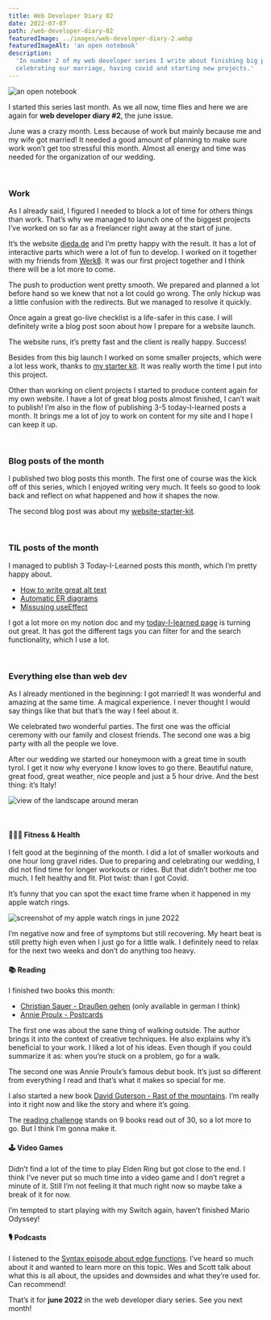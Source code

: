 ```yaml
---
title: Web Developer Diary 02
date: 2022-07-07
path: /web-developer-diary-02
featuredImage: ../images/web-developer-diary-2.webp
featuredImageAlt: 'an open notebook'
description:
  'In number 2 of my web developer series I write about finishing big projects,
  celebrating our marriage, having covid and starting new projects.'
---
```


![an open notebook](../images/web-developer-diary-2.webp)

I started this series last month. As we all now, time flies and here we are
again for **web developer diary #2**, the june issue.

June was a crazy month. Less because of work but mainly because me and my wife
got married! It needed a good amount of planning to make sure work won’t get too
stressful this month. Almost all energy and time was needed for the organization
of our wedding.

<br />

### Work

As I already said, I figured I needed to block a lot of time for others things
than work. That’s why we managed to launch one of the biggest projects I’ve
worked on so far as a freelancer right away at the start of june.

It’s the website [dieda.de](http://dieda.de) and I’m pretty happy with the
result. It has a lot of interactive parts which were a lot of fun to develop. I
worked on it together with my friends from [Werk8](https://www.werk8.design/).
It was our first project together and I think there will be a lot more to come.

The push to production went pretty smooth. We prepared and planned a lot before
hand so we knew that not a lot could go wrong. The only hickup was a little
confusion with the redirects. But we managed to resolve it quickly.

Once again a great go-live checklist is a life-safer in this case. I will
definitely write a blog post soon about how I prepare for a website launch.

The website runs, it’s pretty fast and the client is really happy. Success!

Besides from this big launch I worked on some smaller projects, which were a lot
less work, thanks to
[my starter kit](https://github.com/marcoheine-com/website-starter-kit). It was
really worth the time I put into this project.

Other than working on client projects I started to produce content again for my
own website. I have a lot of great blog posts almost finished, I can’t wait to
publish! I’m also in the flow of publishing 3-5 today-I-learned posts a month.
It brings me a lot of joy to work on content for my site and I hope I can keep
it up.

<br />

### Blog posts of the month

I published two blog posts this month. The first one of course was the kick off
of this series, which I enjoyed writing very much. It feels so good to look back
and reflect on what happened and how it shapes the now.

The second blog post was about my
[website-starter-kit](/blog/website-starter-kit/).

<br />

### TIL posts of the month

I managed to publish 3 Today-I-Learned posts this month, which I’m pretty happy
about.

- [How to write great alt text](/today-i-learned/write-great-alt-text/)
- [Automatic ER diagrams](/today-i-learned/automatic-er-diagrams/)
- [Missusing useEffect](/today-i-learned/missusing-use-effect/)

I got a lot more on my notion doc and my
[today-I-learned page](/today-i-learned/) is turning out great. It has got the
different tags you can filter for and the search functionality, which I use a
lot.

<br />

### Everything else than web dev

As I already mentioned in the beginning: I got married! It was wonderful and
amazing at the same time. A magical experience. I never thought I would say
things like that but that’s the way I feel about it.

We celebrated two wonderful parties. The first one was the official ceremony
with our family and closest friends. The second one was a big party with all the
people we love.

After our wedding we started our honeymoon with a great time in south tyrol. I
get it now why everyone I know loves to go there. Beautiful nature, great food,
great weather, nice people and just a 5 hour drive. And the best thing: it’s
Italy!

![view of the landscape around meran](../images/view-from-meran.webp)

<br />

#### 🏋🏻‍♂️ Fitness & Health

I felt good at the beginning of the month. I did a lot of smaller workouts and
one hour long gravel rides. Due to preparing and celebrating our wedding, I did
not find time for longer workouts or rides. But that didn’t bother me too much.
I felt healthy and fit. Plot twist: than I got Covid.

It’s funny that you can spot the exact time frame when it happened in my apple
watch rings.

![screenshot of my apple watch rings in june 2022](../images/apple-watch-rings-june-2022.webp)

I’m negative now and free of symptoms but still recovering. My heart beat is
still pretty high even when I just go for a little walk. I definitely need to
relax for the next two weeks and don’t do anything too heavy.

#### 📚 Reading

I finished two books this month:

- [Christian Sauer - Draußen gehen](https://www.goodreads.com/book/show/48715024-drau-en-gehen)
  (only available in german I think)
- [Annie Proulx - Postcards](https://www.goodreads.com/book/show/28000.Postcards)

The first one was about the sane thing of walking outside. The author brings it
into the context of creative techniques. He also explains why it’s beneficial to
your work. I liked a lot of his ideas. Even though if you could summarize it as:
when you’re stuck on a problem, go for a walk.

The second one was Annie Proulx’s famous debut book. It’s just so different from
everything I read and that’s what it makes so special for me.

I also started a new book
[David Guterson - Rast of the mountains](https://www.goodreads.com/book/show/50993.East_of_the_Mountains?ref=nav_sb_ss_1_16).
I’m really into it right now and like the story and where it’s going.

The
[reading challenge](https://www.goodreads.com/challenges/11636?ref=nav_profile_rc)
stands on 9 books read out of 30, so a lot more to go. But I think I’m gonna
make it.

#### 🕹 Video Games

Didn’t find a lot of the time to play Elden Ring but got close to the end. I
think I’ve never put so much time into a video game and I don’t regret a minute
of it. Still I’m not feeling it that much right now so maybe take a break of it
for now.

I’m tempted to start playing with my Switch again, haven’t finished Mario
Odyssey!

#### 🎙 Podcasts

I listened to the
[Syntax episode about edge functions](https://syntax.fm/show/454/wtf-is-the-edge-edge-compute-functions).
I’ve heard so much about it and wanted to learn more on this topic. Wes and
Scott talk about what this is all about, the upsides and downsides and what
they’re used for. Can recommend!

That’s it for **june 2022** in the web developer diary series. See you next
month!
